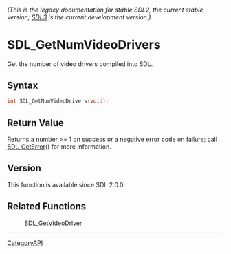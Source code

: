 ====== (This is the legacy documentation for stable SDL2, the current stable version; [https://wiki.libsdl.org/SDL3/ SDL3] is the current development version.) ======
= SDL_GetNumVideoDrivers =

Get the number of video drivers compiled into SDL.

== Syntax ==

<syntaxhighlight lang='c'>
int SDL_GetNumVideoDrivers(void);
</syntaxhighlight>

== Return Value ==

Returns a number >= 1 on success or a negative error code on failure; call
[[SDL_GetError]]() for more information.

== Version ==

This function is available since SDL 2.0.0.

== Related Functions ==

:[[SDL_GetVideoDriver]]

----
[[CategoryAPI]]


